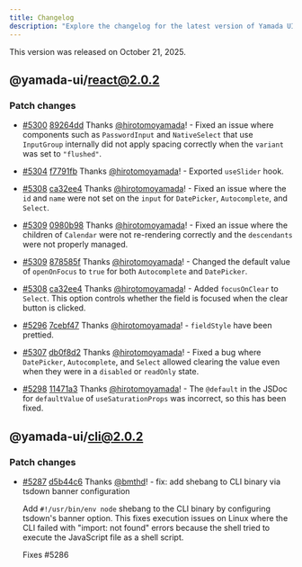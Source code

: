```yaml
---
title: Changelog
description: "Explore the changelog for the latest version of Yamada UI. Learn about the features, bug fixes, and improvements."
---
```


This version was released on October 21, 2025.

## @yamada-ui/react@2.0.2

### Patch changes

- [#5300](https://github.com/yamada-ui/yamada-ui/pull/5300) [89264dd](https://github.com/yamada-ui/yamada-ui/commit/89264dd68508aeb21cbcc39f404444b3ad627761) Thanks [@hirotomoyamada](https://github.com/hirotomoyamada)! - Fixed an issue where components such as `PasswordInput` and `NativeSelect` that use `InputGroup` internally did not apply spacing correctly when the `variant` was set to `"flushed"`.

- [#5304](https://github.com/yamada-ui/yamada-ui/pull/5304) [f7791fb](https://github.com/yamada-ui/yamada-ui/commit/f7791fb9023f32c45dd8b0fc6bf3b8d21a6ca298) Thanks [@hirotomoyamada](https://github.com/hirotomoyamada)! - Exported `useSlider` hook.

- [#5308](https://github.com/yamada-ui/yamada-ui/pull/5308) [ca32ee4](https://github.com/yamada-ui/yamada-ui/commit/ca32ee46ecca6e6b73eb68a1ad9f10e5de9a53c0) Thanks [@hirotomoyamada](https://github.com/hirotomoyamada)! - Fixed an issue where the `id` and `name` were not set on the `input` for `DatePicker`, `Autocomplete`, and `Select`.

- [#5309](https://github.com/yamada-ui/yamada-ui/pull/5309) [0980b98](https://github.com/yamada-ui/yamada-ui/commit/0980b98bed7f04cfe7bbb2793124d7b59481907e) Thanks [@hirotomoyamada](https://github.com/hirotomoyamada)! - Fixed an issue where the children of `Calendar` were not re-rendering correctly and the `descendants` were not properly managed.

- [#5309](https://github.com/yamada-ui/yamada-ui/pull/5309) [878585f](https://github.com/yamada-ui/yamada-ui/commit/878585f2ee656a16fe10b510c0a46ce491d9da24) Thanks [@hirotomoyamada](https://github.com/hirotomoyamada)! - Changed the default value of `openOnFocus` to `true` for both `Autocomplete` and `DatePicker`.

- [#5308](https://github.com/yamada-ui/yamada-ui/pull/5308) [ca32ee4](https://github.com/yamada-ui/yamada-ui/commit/ca32ee46ecca6e6b73eb68a1ad9f10e5de9a53c0) Thanks [@hirotomoyamada](https://github.com/hirotomoyamada)! - Added `focusOnClear` to `Select`. This option controls whether the field is focused when the clear button is clicked.

- [#5296](https://github.com/yamada-ui/yamada-ui/pull/5296) [7cebf47](https://github.com/yamada-ui/yamada-ui/commit/7cebf47e82412d721d7a1a60304b940f498986dd) Thanks [@hirotomoyamada](https://github.com/hirotomoyamada)! - `fieldStyle` have been prettied.

- [#5307](https://github.com/yamada-ui/yamada-ui/pull/5307) [db0f8d2](https://github.com/yamada-ui/yamada-ui/commit/db0f8d2ef97a7a22de4aee3b6933a6a188157daf) Thanks [@hirotomoyamada](https://github.com/hirotomoyamada)! - Fixed a bug where `DatePicker`, `Autocomplete`, and `Select` allowed clearing the value even when they were in a `disabled` or `readOnly` state.

- [#5298](https://github.com/yamada-ui/yamada-ui/pull/5298) [11471a3](https://github.com/yamada-ui/yamada-ui/commit/11471a3fabd944223816193a57f54cc14e9c0417) Thanks [@hirotomoyamada](https://github.com/hirotomoyamada)! - The `@default` in the JSDoc for `defaultValue` of `useSaturationProps` was incorrect, so this has been fixed.

## @yamada-ui/cli@2.0.2

### Patch changes

- [#5287](https://github.com/yamada-ui/yamada-ui/pull/5287) [d5b44c6](https://github.com/yamada-ui/yamada-ui/commit/d5b44c64416bf2628dd6af71c48ab309856fa608) Thanks [@bmthd](https://github.com/bmthd)! - fix: add shebang to CLI binary via tsdown banner configuration

  Add `#!/usr/bin/env node` shebang to the CLI binary by configuring tsdown's banner option.
  This fixes execution issues on Linux where the CLI failed with "import: not found" errors
  because the shell tried to execute the JavaScript file as a shell script.

  Fixes #5286
